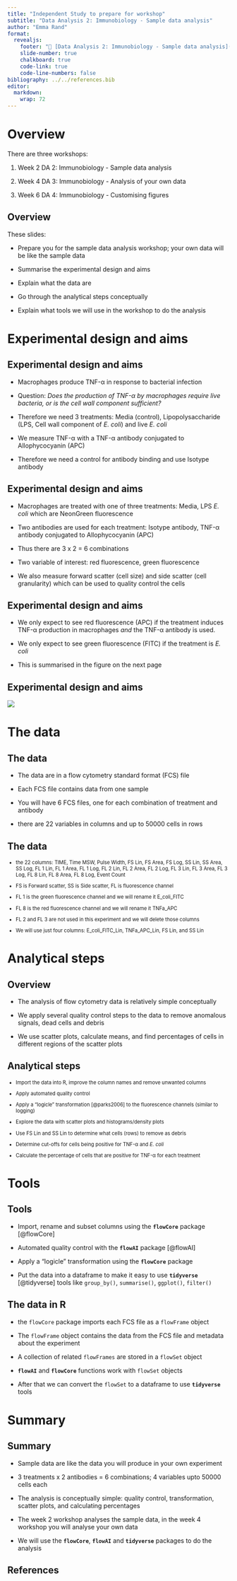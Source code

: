 ```yaml
---
title: "Independent Study to prepare for workshop"
subtitle: "Data Analysis 2: Immunobiology - Sample data analysis"
author: "Emma Rand"
format: 
  revealjs:
    footer: "🔗 [Data Analysis 2: Immunobiology - Sample data analysis](https://3mmarand.github.io/R4BABS/r4babs4/week-2/overview.html)"
    slide-number: true
    chalkboard: true
    code-link: true
    code-line-numbers: false
bibliography: ../../references.bib
editor: 
  markdown: 
    wrap: 72
---
```



# Overview

There are three workshops:

1.  Week 2 DA 2: Immunobiology - Sample data analysis

2.  Week 4 DA 3: Immunobiology - Analysis of your own data

3.  Week 6 DA 4: Immunobiology - Customising figures


## Overview

::: incremental
These slides:

-   Prepare you for the sample data analysis workshop; your own data 
    will be like the sample data

-   Summarise the experimental design and aims

-   Explain what the data are

-   Go through the analytical steps conceptually

-   Explain what tools we will use in the workshop to do the analysis
:::

# Experimental design and aims


## Experimental design and aims

::: incremental

-   Macrophages produce TNF-α in response to bacterial infection

-   Question: *Does the production of TNF-α by macrophages require live bacteria, or is the cell wall component sufficient?*
    
-   Therefore we need 3 treatments: Media (control), Lipopolysaccharide (LPS, Cell 
    wall component of *E. coli*) and live *E. coli* 

-   We measure TNF-α with a TNF-α antibody conjugated to Allophycocyanin (APC)

-   Therefore we need a control for antibody binding and use Isotype antibody

:::


## Experimental design and aims

::: incremental
-   Macrophages are treated with one of three treatments: Media,
    LPS  *E. coli* which are NeonGreen fluorescence

-   Two antibodies are used for each treatment: Isotype antibody, TNF-α antibody
    conjugated to Allophycocyanin (APC) 

-   Thus there are 3 x 2 = 6 combinations

-   Two variable of interest: red fluorescence, green fluorescence

-   We also measure forward scatter (cell size) and side scatter 
    (cell granularity) which can be used to quality control the cells
:::



## Experimental design and aims

-   We only expect to see red fluorescence (APC) if the treatment induces TNF-α 
production in macrophages *and* the TNF-α antibody is used.

-   We only expect to see green fluorescence (FITC) if the treatment is *E. coli*

-   This is summarised in the figure on the next page

## Experimental design and aims

![](images/66I-exp-des-TNF-α.png)


# The data

## The data

::: incremental

-   The data are in a flow cytometry standard format (FCS) file

-   Each FCS file contains data from one sample

-   You will have 6 FCS files, one for each combination of treatment
    and antibody
    
-   there are 22 variables in columns and up to 50000 cells in rows
:::


## The data

::: incremental
::: {style="font-size: 80%;"}
-   the 22 columns: TIME, Time MSW, Pulse Width,
    FS Lin, FS Area, FS Log, SS Lin, SS Area, SS Log, FL 1 Lin,
    FL 1 Area, FL 1 Log, FL 2 Lin, FL 2 Area, FL 2 Log, FL 3 Lin,
    FL 3 Area, FL 3 Log, FL 8 Lin, FL 8 Area, FL 8 Log, Event Count

-   FS is Forward scatter, SS is Side scatter, FL is fluorescence channel

-   FL 1 is the green fluorescence channel and we will rename it E_coli_FITC

-   FL 8 is the red fluorescence channel and we will rename it TNFa_APC

-   FL 2 and FL 3 are not used in this experiment and we will delete those columns

-   We will use just four columns: E_coli_FITC_Lin, TNFa_APC_Lin,
    FS Lin, and SS Lin

:::
:::

# Analytical steps

## Overview

::: incremental

-   The analysis of flow cytometry data is relatively simple conceptually

-   We apply several quality control steps to the data to remove anomalous 
    signals, dead cells and debris

-   We use scatter plots, calculate means, and find percentages of cells
    in different regions of the scatter plots

:::

## Analytical steps

::: incremental
::: {style="font-size: 80%;"}
-   Import the data into R, improve the column names and remove unwanted
    columns

-   Apply automated quality control

-   Apply a "logicle" transformation [@parks2006] to the fluorescence channels (similar to logging)

-   Explore the data with scatter plots and histograms/density plots

-   Use FS Lin and SS Lin to determine what cells (rows) to remove as debris

-   Determine cut-offs for cells being positive for TNF-α and *E. coli*

-   Calculate the percentage of cells that are positive for TNF-α for each treatment
:::
:::

# Tools

## Tools

::: incremental
   
-   Import, rename and subset columns using the **`flowCore`** package [@flowCore]

-   Automated quality control with the **`flowAI`** package [@flowAI]

-   Apply a "logicle" transformation using the **`flowCore`** package

-   Put the data into a dataframe to make it easy to use **`tidyverse`** [@tidyverse] tools like
    `group_by()`, `summarise()`, `ggplot()`, `filter()`

:::


## The data in R

::: incremental

-   the `flowCore` package imports each FCS file as a `flowFrame` object

-   The `flowFrame` object contains the data from the FCS file and
    metadata about the experiment

-   A collection of related `flowFrames` are stored in a `flowSet` object

-   **`flowAI`** and **`flowCore`** functions work with `flowSet` objects

-   After that we can convert the `flowSet` to a dataframe to use
    **`tidyverse`** tools
:::


# Summary

## Summary

-   Sample data are like the data you will produce in your own experiment

-   3 treatments x 2 antibodies = 6 combinations; 4 variables upto 50000 cells each

-   The analysis is conceptually simple: quality control, transformation, scatter plots, 
    and calculating percentages
    
-   The week 2 workshop analyses the sample data, in the week 4 workshop you will 
    analyse your own data
    
-   We will use the **`flowCore`**, **`flowAI`** and **`tidyverse`** packages to do the analysis

## References